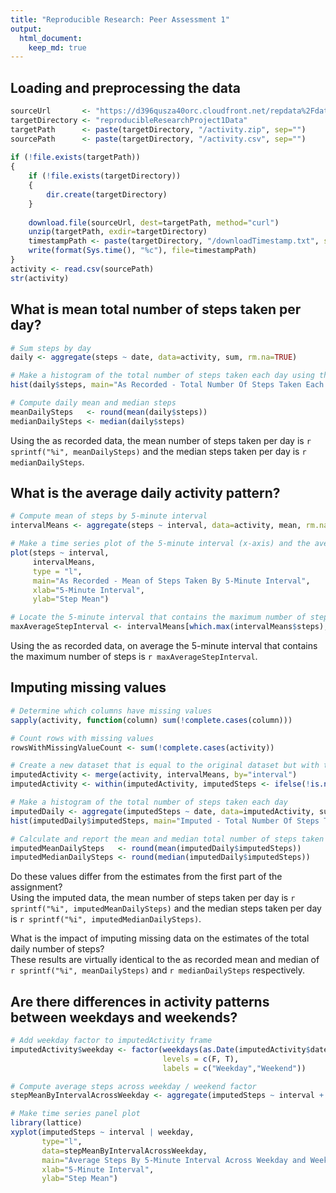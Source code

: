 ```yaml
---
title: "Reproducible Research: Peer Assessment 1"
output:
  html_document:
    keep_md: true
---
```


## Loading and preprocessing the data
```r
sourceUrl       <- "https://d396qusza40orc.cloudfront.net/repdata%2Fdata%2Factivity.zip"
targetDirectory <- "reproducibleResearchProject1Data" 
targetPath      <- paste(targetDirectory, "/activity.zip", sep="") 
sourcePath      <- paste(targetDirectory, "/activity.csv", sep="") 
    
if (!file.exists(targetPath))
{
    if (!file.exists(targetDirectory))
    {
        dir.create(targetDirectory)
    }
        
    download.file(sourceUrl, dest=targetPath, method="curl")
    unzip(targetPath, exdir=targetDirectory)
    timestampPath <- paste(targetDirectory, "/downloadTimestamp.txt", sep="")    
    write(format(Sys.time(), "%c"), file=timestampPath)
}
activity <- read.csv(sourcePath)
str(activity)
```

## What is mean total number of steps taken per day?
```r
# Sum steps by day 
daily <- aggregate(steps ~ date, data=activity, sum, rm.na=TRUE)

# Make a histogram of the total number of steps taken each day using the as recoreded data
hist(daily$steps, main="As Recorded - Total Number Of Steps Taken Each Day", xlab="As Recorded Steps")

# Compute daily mean and median steps
meanDailySteps   <- round(mean(daily$steps))
medianDailySteps <- median(daily$steps)
```
Using the as recorded data, the mean number of steps taken per day is `r sprintf("%i", meanDailySteps)` and the median steps taken per day is `r medianDailySteps`. 

## What is the average daily activity pattern?
```r
# Compute mean of steps by 5-minute interval
intervalMeans <- aggregate(steps ~ interval, data=activity, mean, rm.na=TRUE)

# Make a time series plot of the 5-minute interval (x-axis) and the average number of steps taken, averaged across all days (y-axis)
plot(steps ~ interval, 
     intervalMeans, 
     type = "l",
     main="As Recorded - Mean of Steps Taken By 5-Minute Interval", 
     xlab="5-Minute Interval",
     ylab="Step Mean")

# Locate the 5-minute interval that contains the maximum number of steps
maxAverageStepInterval <- intervalMeans[which.max(intervalMeans$steps), "interval"]
```
Using the as recorded data, on average the 5-minute interval that contains the maximum number of steps is `r maxAverageStepInterval`.

## Imputing missing values
```r
# Determine which columns have missing values
sapply(activity, function(column) sum(!complete.cases(column)))

# Count rows with missing values
rowsWithMissingValueCount <- sum(!complete.cases(activity))
```
```r
# Create a new dataset that is equal to the original dataset but with the missing data filled in.  
imputedActivity <- merge(activity, intervalMeans, by="interval")
imputedActivity <- within(imputedActivity, imputedSteps <- ifelse(!is.na(steps.x), steps.x, steps.y))
```
```r
# Make a histogram of the total number of steps taken each day
imputedDaily <- aggregate(imputedSteps ~ date, data=imputedActivity, sum)
hist(imputedDaily$imputedSteps, main="Imputed - Total Number Of Steps Taken Each Day", xlab="Steps")
```
```r
# Calculate and report the mean and median total number of steps taken per day
imputedMeanDailySteps   <- round(mean(imputedDaily$imputedSteps))
imputedMedianDailySteps <- round(median(imputedDaily$imputedSteps))
```
Do these values differ from the estimates from the first part of the assignment?  
Using the imputed data, the mean number of steps taken per day is `r sprintf("%i", imputedMeanDailySteps)` and the median steps taken per day is `r sprintf("%i", imputedMedianDailySteps)`.  

What is the impact of imputing missing data on the estimates of the total daily number of steps?  
These results are virtually identical to the as recorded mean and median of `r sprintf("%i", meanDailySteps)` and `r medianDailySteps` respectively.

## Are there differences in activity patterns between weekdays and weekends?
```r
# Add weekday factor to imputedActivity frame
imputedActivity$weekday <- factor(weekdays(as.Date(imputedActivity$date), abbr=TRUE) %in% c("Sat", "Sun"), 
                                  levels = c(F, T), 
                                  labels = c("Weekday","Weekend"))

# Compute average steps across weekday / weekend factor
stepMeanByIntervalAcrossWeekday <- aggregate(imputedSteps ~ interval + weekday, data=imputedActivity, mean)

# Make time series panel plot
library(lattice)
xyplot(imputedSteps ~ interval | weekday, 
       type="l", 
       data=stepMeanByIntervalAcrossWeekday,
       main="Average Steps By 5-Minute Interval Across Weekday and Weekend",
       xlab="5-Minute Interval",
       ylab="Step Mean") 
```